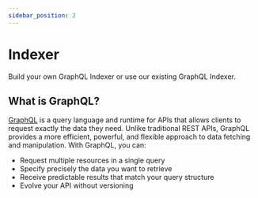 ```yaml
---
sidebar_position: 2
---
```


# Indexer

Build your own GraphQL Indexer or use our existing GraphQL Indexer.

## What is GraphQL?

[GraphQL](https://graphql.org/) is a query language and runtime for APIs that allows clients to request exactly the data they need. Unlike traditional REST APIs, GraphQL provides a more efficient, powerful, and flexible approach to data fetching and manipulation. With GraphQL, you can:

- Request multiple resources in a single query
- Specify precisely the data you want to retrieve
- Receive predictable results that match your query structure
- Evolve your API without versioning


